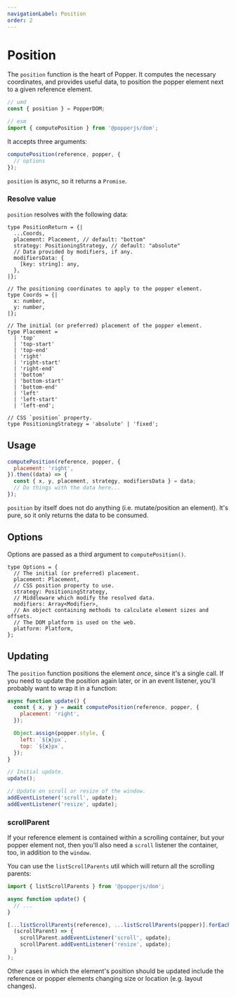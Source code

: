```yaml
---
navigationLabel: Position
order: 2
---
```


# Position

The `position` function is the heart of Popper. It computes the necessary
coordinates, and provides useful data, to position the popper element next to a
given reference element.

```js
// umd
const { position } = PopperDOM;

// esm
import { computePosition } from '@popperjs/dom';
```

It accepts three arguments:

```js
computePosition(reference, popper, {
  // options
});
```

`position` is async, so it returns a `Promise`.

### Resolve value

`position` resolves with the following data:

```flow
type PositionReturn = {|
  ...Coords,
  placement: Placement, // default: "bottom"
  strategy: PositioningStrategy, // default: "absolute"
  // Data provided by modifiers, if any.
  modifiersData: {
    [key: string]: any,
  },
|};

// The positioning coordinates to apply to the popper element.
type Coords = {|
  x: number,
  y: number,
|};

// The initial (or preferred) placement of the popper element.
type Placement =
  | 'top'
  | 'top-start'
  | 'top-end'
  | 'right'
  | 'right-start'
  | 'right-end'
  | 'bottom'
  | 'bottom-start'
  | 'bottom-end'
  | 'left'
  | 'left-start'
  | 'left-end';

// CSS `position` property.
type PositioningStrategy = 'absolute' | 'fixed';
```

## Usage

```js
computePosition(reference, popper, {
  placement: 'right',
}).then((data) => {
  const { x, y, placement, strategy, modifiersData } = data;
  // Do things with the data here...
});
```

`position` by itself does not do anything (i.e. mutate/position an element).
It's pure, so it only returns the data to be consumed.

## Options

Options are passed as a third argument to `computePosition()`.

```flow
type Options = {
  // The initial (or preferred) placement.
  placement: Placement,
  // CSS position property to use.
  strategy: PositioningStrategy,
  // Middleware which modify the resolved data.
  modifiers: Array<Modifier>,
  // An object containing methods to calculate element sizes and offsets.
  // The DOM platform is used on the web.
  platform: Platform,
};
```

## Updating

The `position` function positions the element _once_, since it's a single call.
If you need to update the position again later, or in an event listener, you'll
probably want to wrap it in a function:

```js
async function update() {
  const { x, y } = await computePosition(reference, popper, {
    placement: 'right',
  });

  Object.assign(popper.style, {
    left: `${x}px`,
    top: `${x}px`,
  });
}

// Initial update.
update();

// Update on scroll or resize of the window.
addEventListener('scroll', update);
addEventListener('resize', update);
```

### scrollParent

If your reference element is contained within a scrolling container, but your
popper element not, then you'll also need a `scroll` listener the container,
too, in addition to the `window`.

You can use the `listScrollParents` util which will return all the scrolling
parents:

```js
import { listScrollParents } from '@popperjs/dom';

async function update() {
  // ...
}

[...listScrollParents(reference), ...listScrollParents(popper)].forEach(
  (scrollParent) => {
    scrollParent.addEventListener('scroll', update);
    scrollParent.addEventListener('resize', update);
  }
);
```

Other cases in which the element's position should be updated include the
reference or popper elements changing size or location (e.g. layout changes).
